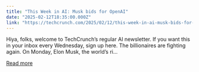 ```yaml
---
title: "This Week in AI: Musk bids for OpenAI"
date: "2025-02-12T18:35:00.000Z"
link: "https://techcrunch.com/2025/02/12/this-week-in-ai-musk-bids-for-openai/"
---
```


Hiya, folks, welcome to TechCrunch’s regular AI newsletter. If you want this in your inbox every Wednesday, sign up&#160;here. The billionaires are fighting again. On Monday, Elon Musk, the world’s ri...

[Read more](https://techcrunch.com/2025/02/12/this-week-in-ai-musk-bids-for-openai/)
